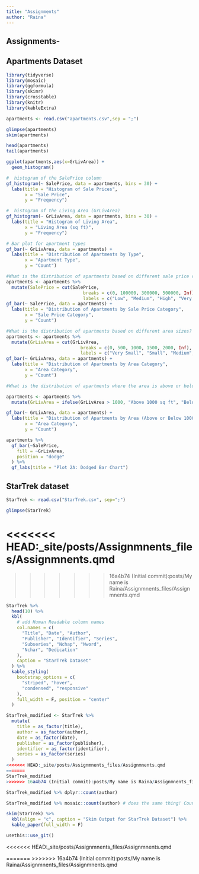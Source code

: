 ---
title: "Assignments"
author: "Raina"
---

## Assignments-

## Apartments Dataset

```{r}
library(tidyverse)
library(mosaic)
library(ggformula)
library(skimr)
library(crosstable)
library(knitr)
library(kableExtra)
```

```{r}
apartments <- read.csv("apartments.csv",sep = ";")
```

```{r}
glimpse(apartments)
skim(apartments)
```

```{r}
head(apartments)
tail(apartments)
```

```{r}
ggplot(apartments,aes(x=GrLivArea)) +
  geom_histogram()
```

```{r}
#  histogram of the SalePrice column
gf_histogram(~ SalePrice, data = apartments, bins = 30) +
  labs(title = "Histogram of Sale Prices",
       x = "Sale Price",
       y = "Frequency")
```

```{r}
#  histogram of the Living Area (GrLivArea)
gf_histogram(~ GrLivArea, data = apartments, bins = 30) +
  labs(title = "Histogram of Living Area",
       x = "Living Area (sq ft)",
       y = "Frequency")
```

```{r}
# Bar plot for apartment types 
gf_bar(~ GrLivArea, data = apartments) +
  labs(title = "Distribution of Apartments by Type",
       x = "Apartment Type",
       y = "Count")
```

```{r}
#What is the distribution of apartments based on different sale price ranges?
apartments <- apartments %>%
  mutate(SalePrice = cut(SalePrice,
                             breaks = c(0, 100000, 300000, 500000, Inf),
                             labels = c("Low", "Medium", "High", "Very High")))
gf_bar(~ SalePrice, data = apartments) +
  labs(title = "Distribution of Apartments by Sale Price Category",
       x = "Sale Price Category",
       y = "Count")
```

```{r}
#What is the distribution of apartments based on different area sizes?
apartments <- apartments %>%
  mutate(GrLivArea = cut(GrLivArea,
                            breaks = c(0, 500, 1000, 1500, 2000, Inf),
                            labels = c("Very Small", "Small", "Medium", "Large", "Very Large")))
gf_bar(~ GrLivArea, data = apartments) +
  labs(title = "Distribution of Apartments by Area Category",
       x = "Area Category",
       y = "Count")
```

```{r}
#What is the distribution of apartments where the area is above or below a certain threshold (e.g., 1000 sq ft)?

apartments <- apartments %>%
  mutate(GrLivArea = ifelse(GrLivArea > 1000, "Above 1000 sq ft", "Below 1000 sq ft"))

gf_bar(~ GrLivArea, data = apartments) +
  labs(title = "Distribution of Apartments by Area (Above or Below 1000 sq ft)",
       x = "Area Category",
       y = "Count")

```

```{r}
apartments %>%
  gf_bar(~SalePrice,
    fill = ~GrLivArea,
    position = "dodge"
  ) %>%
  gf_labs(title = "Plot 2A: Dodged Bar Chart")
```

## StarTrek dataset

```{r}
StarTrek <- read.csv("StarTrek.csv", sep=";")

```

```{r}
glimpse(StarTrek)
```

<<<<<<< HEAD:_site/posts/Assignmnents_files/Assignmnents.qmd
=======

>>>>>>> 16a4b74 (Initial commit):posts/My name is Raina/Assignmnents_files/Assignmnents.qmd
```{r}
StarTrek %>%
  head(10) %>%
  kbl(
    # add Human Readable column names
    col.names = c(
      "Title", "Date", "Author",
      "Publisher", "Identifier", "Series",
      "Subseries", "Nchap", "Nword",
      "Nchar", "Dedication"
    ),
    caption = "StarTrek Dataset"
  ) %>%
  kable_styling(
    bootstrap_options = c(
      "striped", "hover",
      "condensed", "responsive"
    ),
    full_width = F, position = "center"
  )
```

```{r}
StarTrek_modified <- StarTrek %>%
  mutate(
    title = as_factor(title),
    author = as_factor(author),
    date = as_factor(date),
    publisher = as_factor(publisher),
    identifier = as_factor(identifier),
    series = as_factor(series)
  )
<<<<<<< HEAD:_site/posts/Assignmnents_files/Assignmnents.qmd
=======
StarTrek_modified
>>>>>>> 16a4b74 (Initial commit):posts/My name is Raina/Assignmnents_files/Assignmnents.qmd
```

```{r}
StarTrek_modified %>% dplyr::count(author)
```

```{r}
StarTrek_modified %>% mosaic::count(author) # does the same thing! Counts!
```

```{r}
skim(StarTrek) %>%
  kbl(align = "c", caption = "Skim Output for StarTrek Dataset") %>%
  kable_paper(full_width = F)
```

```{r}
usethis::use_git()
```
<<<<<<< HEAD:_site/posts/Assignmnents_files/Assignmnents.qmd




=======
>>>>>>> 16a4b74 (Initial commit):posts/My name is Raina/Assignmnents_files/Assignmnents.qmd
